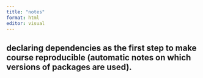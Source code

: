 ```yaml
---
title: "notes"
format: html
editor: visual
---
```


## declaring dependencies as the first step to make course reproducible (automatic notes on which versions of packages are used).


